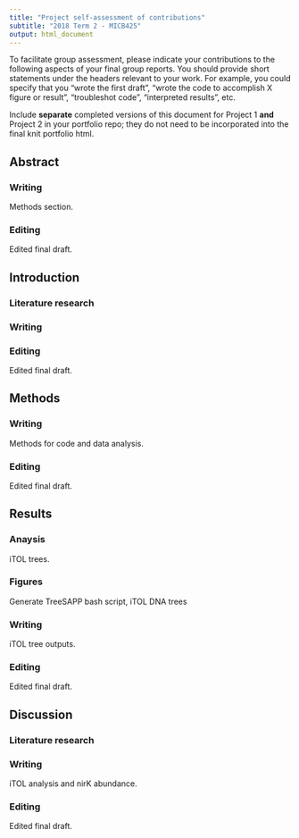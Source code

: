 ```yaml
---
title: "Project self-assessment of contributions"
subtitle: "2018 Term 2 - MICB425"
output: html_document
---
```

To facilitate group assessment, please indicate your contributions to the following aspects of your final group reports. You should provide short statements under the headers relevant to your work. For example, you could specify that you "wrote the first draft", "wrote the code to accomplish X figure or result", "troubleshot code", "interpreted results", etc.

Include **separate** completed versions of this document for Project 1 **and** Project 2 in your portfolio repo; they do not need to be incorporated into the final knit portfolio html.

## Abstract
### Writing

Methods section.

### Editing

Edited final draft.

## Introduction
### Literature research

### Writing

### Editing

Edited final draft.

## Methods
### Writing

Methods for code and data analysis.

### Editing

Edited final draft.

## Results
### Anaysis 

iTOL trees.

### Figures

Generate TreeSAPP bash script, iTOL DNA trees

### Writing

iTOL tree outputs.

### Editing

Edited final draft.

## Discussion
### Literature research

### Writing

iTOL analysis and nirK abundance.

### Editing

Edited final draft.